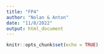 ```yaml
---
title: "FP4"
author: "Nolan & Anton"
date: "11/8/2022"
output: html_document
---
```


```r
knitr::opts_chunk$set(echo = TRUE)
```

